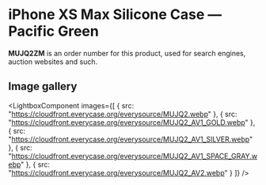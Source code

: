 
# iPhone XS Max Silicone Case — Pacific Green

<Callout type='info' emoji='👉🏻'>**MUJQ2ZM** is an order number for this product, used for search engines, auction websites and such.</Callout>

## Image gallery

<LightboxComponent
    images={[
      {
        src: "https://cloudfront.everycase.org/everysource/MUJQ2.webp"
      },
      {
        src: "https://cloudfront.everycase.org/everysource/MUJQ2_AV1_GOLD.webp"
      },
      {
        src: "https://cloudfront.everycase.org/everysource/MUJQ2_AV1_SILVER.webp"
      },
      {
        src: "https://cloudfront.everycase.org/everysource/MUJQ2_AV1_SPACE_GRAY.webp"
      },
      {
        src: "https://cloudfront.everycase.org/everysource/MUJQ2_AV2.webp"
      }
    ]}
  />
